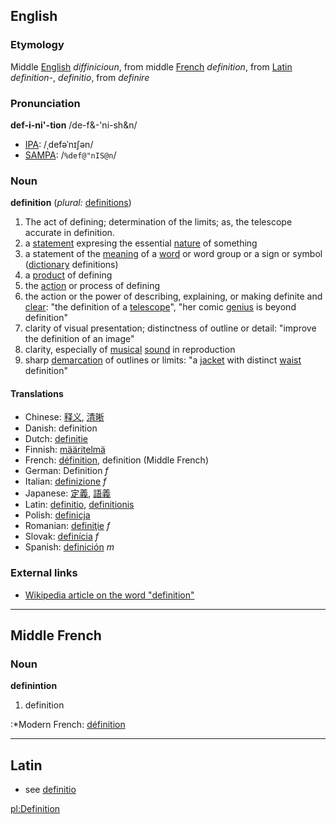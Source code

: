 ==English==

===Etymology===
Middle [[English]] ''diffinicioun'', from middle [[French]] ''definition'', from [[Latin]] ''definition-'', ''definitio'', from ''definire''

===Pronunciation===
'''def-i-ni'-tion'''  /de-f&-'ni-sh&n/
*[[IPA]]: /ˌdefəˈnɪʃən/
*[[SAMPA]]: /<tt>%def@"nIS@n</tt>/

===Noun===
'''definition'''  (''plural:'' [[definitions]])
# The act of defining; determination of the limits; as, the telescope accurate in definition.
# a [[statement]] expresing the essential [[nature]] of something
# a statement of the [[meaning]] of a [[word]] or word group or a sign or symbol ([[dictionary]] definitions)
# a [[product]] of defining
# the [[action]] or process of defining
# the action or the power of describing, explaining, or making definite and [[clear]]: "the definition of a [[telescope]]", "her comic [[genius]] is beyond definition"
# clarity of visual presentation; distinctness of outline or detail: "improve the definition of an image"
# clarity, especially of [[musical]] [[sound]] in reproduction
# sharp [[demarcation]] of outlines or limits: "a [[jacket]] with distinct [[waist]] definition"

====Translations====
*Chinese: [[释义]], [[清晰]]
*Danish: definition
*Dutch: [[definitie]]
*Finnish: [[määritelmä]]
*French: [[définition]], definition (Middle French)
*German: Definition ''f''
*Italian: [[definizione]] ''f''
*Japanese: [[定義]], [[語義]]
*Latin: [[definitio]], [[definitionis]]
*Polish: [[definicja]]
*Romanian: [[definiţie]] ''f''
*Slovak: [[definícia]] ''f''
*Spanish: [[definición]] ''m''

===External links===
* [[w:definition|Wikipedia article on the word "definition"]]

----

==Middle French==
===Noun===
'''definintion'''

# definition

:*Modern French: [[définition]]

----

==Latin==

*see [[definitio]]

[[pl:Definition]]